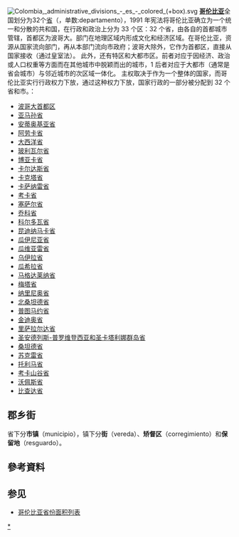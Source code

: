 {{expand|time=2016-05-05T17:31:17+00:00}}
[[File:Colombia,_administrative_divisions_-_es_-_colored_(+box).svg|right]]
'''[[哥伦比亚|哥伦比亚]]'''全国划分为32个[[省|省]]（{{lang-es|departamentos}}，单数:departamento），1991 年宪法将哥伦比亚确立为一个统一和分散的共和国，在行政和政治上分为 33 个区：32 个省，由各自的首都城市管辖，首都区为波哥大。部门在地理区域内形成文化和经济区域。在哥伦比亚，资源从国家流向部门，再从本部门流向市政府；波哥大除外，它作为首都区，直接从国家接收（通过皇室法）。
此外，还有特区和大都市区。前者对应于因经济、政治或人口权重等方面而在其他城市中脱颖而出的城市，1 后者对应于大都市（通常是省会城市）与邻近城市的次区域一体化。
主权取决于作为一个整体的国家，而哥伦比亚实行行政权力下放，通过这种权力下放，国家行政的一部分被分配到 32 个省和市。：
*[[波哥大|波哥大首都区]]
* [[亚马孙省|亚马孙省]]
* [[安蒂奥基亚省|安蒂奥基亚省]]
* [[阿劳卡省|阿劳卡省]]
* [[大西洋省|大西洋省]]
* [[玻利瓦尔省|玻利瓦尔省]]
* [[博亚卡省|博亚卡省]]
* [[卡尔达斯省|卡尔达斯省]]
* [[卡克塔省|卡克塔省]]
* [[卡萨纳雷省|卡萨纳雷省]]
* [[考卡省|考卡省]]
* [[塞萨尔省|塞萨尔省]]
* [[乔科省|乔科省]]
* [[科爾多瓦省_(哥倫比亞)|科尔多瓦省]]
* [[昆迪纳马卡省|昆迪纳马卡省]]
* [[瓜伊尼亚省|瓜伊尼亚省]]
* [[瓜维亚雷省|瓜维亚雷省]]
* [[乌伊拉省_(哥倫比亞)|乌伊拉省]]
* [[瓜希拉省|瓜希拉省]]
* [[马格达莱纳省|马格达莱纳省]]
* [[梅塔省|梅塔省]]
* [[纳里尼奥省|纳里尼奥省]]
* [[北桑坦德省|北桑坦德省]]
* [[普图马约省|普图马约省]]
* [[金迪奥省|金迪奥省]]
* [[里萨拉尔达省|里萨拉尔达省]]
* [[圣安德列斯-普罗维登西亚和圣卡塔利娜群岛省|圣安德列斯-普罗维登西亚和圣卡塔利娜群岛省]]
* [[桑坦德省|桑坦德省]]
* [[苏克雷省|苏克雷省]]
* [[托利马省|托利马省]]
* [[考卡山谷省|考卡山谷省]]
* [[沃佩斯省|沃佩斯省]]
* [[比查达省|比查达省]]
==郡乡街==
省下分'''市镇'''（municipio），镇下分'''街'''（vereda）、'''矫督区'''（corregimiento）和'''保留地'''（resguardo）。
== 參考資料 ==
{{Reflist}}

== 参见 ==

* [[哥伦比亚省份面积列表|哥伦比亚省份面积列表]]

{{Departments of Colombia}}
{{美洲题目|行政区划}}
{{南美各国一级行政区划}}

[[Category:哥伦比亚行政区划|*]]